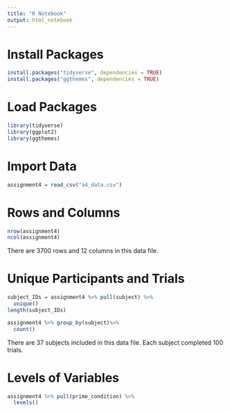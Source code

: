 ```yaml
---
title: "R Notebook"
output: html_notebook
---
```

# Install Packages
```r
install.packages("tidyverse", dependencies = TRUE)
install.packages("ggthemes", dependencies = TRUE)
```
# Load Packages
```r
library(tidyverse)
library(ggplot2)
library(ggthemes)
```
# Import Data
```r
assignment4 = read_csv("a4_data.csv")
```
# Rows and Columns
```r
nrow(assignment4)
ncol(assignment4)
```
There are 3700 rows and 12 columns in this data file.

# Unique Participants and Trials
```r
subject_IDs = assignment4 %>% pull(subject) %>%
  unique()
length(subject_IDs)

assignment4 %>% group_by(subject)%>%
  count()
```
There are 37 subjects included in this data file. Each subject completed 100 trials.

# Levels of Variables
```r
assignment4 %>% pull(prime_condition) %>%
  levels()
```


